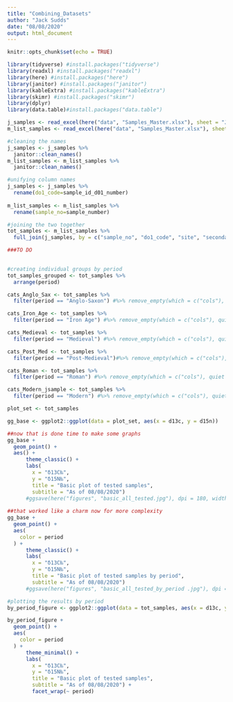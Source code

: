 ```yaml
---
title: "Combining_Datasets"
author: "Jack Sudds"
date: "08/08/2020"
output: html_document
---
```


```r
knitr::opts_chunk$set(echo = TRUE)
```

```r
library(tidyverse) #install.packages("tidyverse")
library(readxl) #install.packages("readxl")
library(here) #install.packages("here")
library(janitor) #install.packages("janitor")
library(kableExtra) #install.packages("kableExtra")
library(skimr) #install.packages("skimr")
library(dplyr)
library(data.table)#install.packages("data.table")
```

```r

j_samples <- read_excel(here("data", "Samples_Master.xlsx"), sheet = "Jack_samples", n_max = 109)
m_list_samples <- read_excel(here("data", "Samples_Master.xlsx"), sheet = "Masterlist_samples", n_max = 49)

#cleaning the names
j_samples <- j_samples %>%
  janitor::clean_names()
m_list_samples <- m_list_samples %>%
  janitor::clean_names()
```

```r

#unifying column names
j_samples <- j_samples %>%
  rename(do1_code=sample_id_d01_number)
 
m_list_samples <- m_list_samples %>%
  rename(sample_no=sample_number)
```

```r


#joining the two together
tot_samples <- m_list_samples %>%
  full_join(j_samples, by = c("sample_no", "do1_code", "site", "secondary_code", "period", "date", "element", "d13c", "d15n"))
```

```r
###TO DO
  
```

```r
#creating individual groups by period
tot_samples_grouped <- tot_samples %>%
  arrange(period)

cats_Anglo_Sax <- tot_samples %>%
  filter(period == "Anglo-Saxon") #%>% remove_empty(which = c("cols"), quiet = TRUE)

cats_Iron_Age <- tot_samples %>%
  filter(period == "Iron Age") #%>% remove_empty(which = c("cols"), quiet = TRUE)

cats_Medieval <- tot_samples %>%
  filter(period == "Medieval") #%>% remove_empty(which = c("cols"), quiet = TRUE)

cats_Post_Med <- tot_samples %>%
  filter(period == "Post-Medieval")#%>% remove_empty(which = c("cols"), quiet = TRUE)

cats_Roman <- tot_samples %>%
  filter(period == "Roman") #%>% remove_empty(which = c("cols"), quiet = TRUE)

cats_Modern_jsample <- tot_samples %>%
  filter(period == "Modern") #%>% remove_empty(which = c("cols"), quiet = TRUE)


```



```r
plot_set <- tot_samples

gg_base <- ggplot2::ggplot(data = plot_set, aes(x = d13c, y = d15n))

##now that is done time to make some graphs
gg_base +
  geom_point() +
  aes() +
      theme_classic() +
      labs(
        x = "δ13C‰",
        y = "δ15N‰",
        title = "Basic plot of tested samples",
        subtitle = "As of 08/08/2020")
      #ggsave(here("figures", "basic_all_tested.jpg"), dpi = 180, width = 8, height = 7)
    
##that worked like a charm now for more complexity
gg_base +
  geom_point() +
  aes(
    color = period
  ) +
      theme_classic() +
      labs(
        x = "δ13C‰",
        y = "δ15N‰",
        title = "Basic plot of tested samples by period",
        subtitle = "As of 08/08/2020")
      #ggsave(here("figures", "basic_all_tested_by_period .jpg"), dpi = 180, width = 8, height = 7)
```

```r
#plotting the results by period
by_period_figure <- ggplot2::ggplot(data = tot_samples, aes(x = d13c, y = d15n, group = period))

by_period_figure +
  geom_point() +
  aes(
    color = period
  ) +
      theme_minimal() +
      labs(
        x = "δ13C‰",
        y = "δ15N‰",
        title = "Basic plot of tested samples",
        subtitle = "As of 08/08/2020") +
        facet_wrap(~ period)
```

